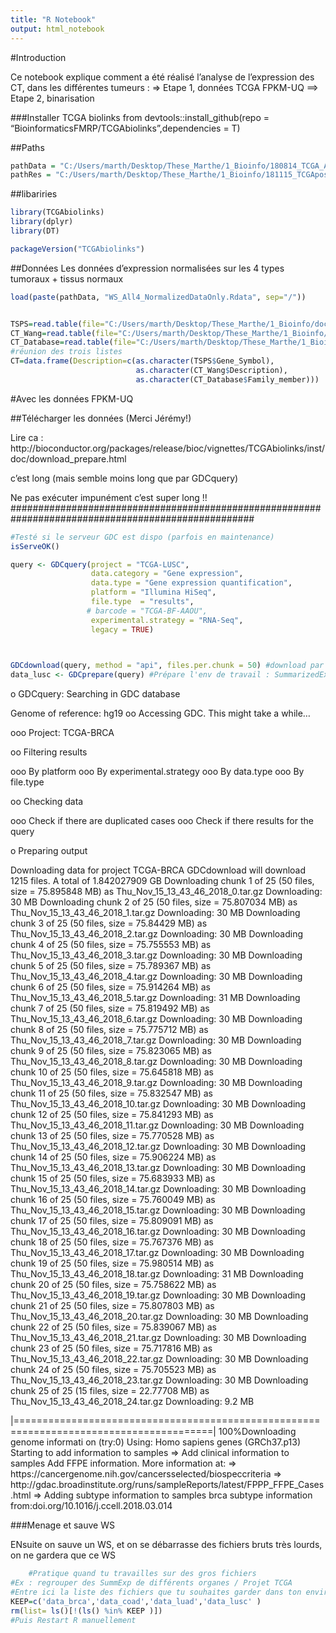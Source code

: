 ---
title: "R Notebook"
output: html_notebook
---
#Introduction

Ce notebook explique comment a été réalisé l'analyse de l'expression des CT, dans les différentes tumeurs : 
=> Etape 1, données TCGA FPKM-UQ
==> Etape 2, binarisation 

###Installer TCGA biolinks
from 
devtools::install_github(repo = "BioinformaticsFMRP/TCGAbiolinks",dependencies = T)


##Paths
```{r}
pathData = "C:/Users/marth/Desktop/These_Marthe/1_Bioinfo/180814_TCGA_All4"
pathRes = "C:/Users/marth/Desktop/These_Marthe/1_Bioinfo/181115_TCGApostSeminaire"
```

##libariries
```{r}
library(TCGAbiolinks)
library(dplyr)
library(DT)

packageVersion("TCGAbiolinks")
```

##Données
Les données d'expression normalisées sur les 4 types tumoraux + tissus normaux
```{r}
load(paste(pathData, "WS_All4_NormalizedDataOnly.Rdata", sep="/"))


TSPS=read.table(file="C:/Users/marth/Desktop/These_Marthe/1_Bioinfo/documents/Data_TSPS_fromRousseau.txt", h=T, sep="\t")
CT_Wang=read.table(file="C:/Users/marth/Desktop/These_Marthe/1_Bioinfo/documents/CT_list_Wang.txt", h=T, sep="\t", dec=",")
CT_Database=read.table(file="C:/Users/marth/Desktop/These_Marthe/1_Bioinfo/documents/data_CTA_list_from_CT_database.txt", h=T, sep="\t", dec=",")
#réunion des trois listes
CT=data.frame(Description=c(as.character(TSPS$Gene_Symbol),
                            as.character(CT_Wang$Description),
                            as.character(CT_Database$Family_member)))
```

#Avec les données FPKM-UQ

##Télécharger les données (Merci Jérémy!)

Lire ca : http://bioconductor.org/packages/release/bioc/vignettes/TCGAbiolinks/inst/doc/download_prepare.html

c'est long (mais semble moins long que par GDCquery)


####################################################################################################
Ne pas exécuter impunément c'est super long !!
####################################################################################################

```{r}
#Testé si le serveur GDC est dispo (parfois en maintenance)
isServeOK()

query <- GDCquery(project = "TCGA-LUSC",
                  data.category = "Gene expression",
                  data.type = "Gene expression quantification",
                  platform = "Illumina HiSeq", 
                  file.type  = "results",
                 # barcode = "TCGA-BF-AAOU",
                  experimental.strategy = "RNA-Seq",
                  legacy = TRUE)


                  
GDCdownload(query, method = "api", files.per.chunk = 50) #download par petits paquets
data_lusc <- GDCprepare(query) #Prépare l'env de travail : SummarizedExperiment à partir des data
```


o GDCquery: Searching in GDC database

Genome of reference: hg19
oo Accessing GDC. This might take a while...

ooo Project: TCGA-BRCA

oo Filtering results

ooo By platform
ooo By experimental.strategy
ooo By data.type
ooo By file.type

oo Checking data

ooo Check if there are duplicated cases
ooo Check if there results for the query

o Preparing output




Downloading data for project TCGA-BRCA
GDCdownload will download 1215 files. A total of 1.842027909 GB
Downloading chunk 1 of 25 (50 files, size = 75.895848 MB) as Thu_Nov_15_13_43_46_2018_0.tar.gz
Downloading: 30 MB     Downloading chunk 2 of 25 (50 files, size = 75.807034 MB) as Thu_Nov_15_13_43_46_2018_1.tar.gz
Downloading: 30 MB     Downloading chunk 3 of 25 (50 files, size = 75.84429 MB) as Thu_Nov_15_13_43_46_2018_2.tar.gz
Downloading: 30 MB     Downloading chunk 4 of 25 (50 files, size = 75.755553 MB) as Thu_Nov_15_13_43_46_2018_3.tar.gz
Downloading: 30 MB     Downloading chunk 5 of 25 (50 files, size = 75.789367 MB) as Thu_Nov_15_13_43_46_2018_4.tar.gz
Downloading: 30 MB     Downloading chunk 6 of 25 (50 files, size = 75.914264 MB) as Thu_Nov_15_13_43_46_2018_5.tar.gz
Downloading: 31 MB     Downloading chunk 7 of 25 (50 files, size = 75.819492 MB) as Thu_Nov_15_13_43_46_2018_6.tar.gz
Downloading: 30 MB     Downloading chunk 8 of 25 (50 files, size = 75.775712 MB) as Thu_Nov_15_13_43_46_2018_7.tar.gz
Downloading: 30 MB     Downloading chunk 9 of 25 (50 files, size = 75.823065 MB) as Thu_Nov_15_13_43_46_2018_8.tar.gz
Downloading: 30 MB     Downloading chunk 10 of 25 (50 files, size = 75.645818 MB) as Thu_Nov_15_13_43_46_2018_9.tar.gz
Downloading: 30 MB     Downloading chunk 11 of 25 (50 files, size = 75.832547 MB) as Thu_Nov_15_13_43_46_2018_10.tar.gz
Downloading: 30 MB     Downloading chunk 12 of 25 (50 files, size = 75.841293 MB) as Thu_Nov_15_13_43_46_2018_11.tar.gz
Downloading: 30 MB     Downloading chunk 13 of 25 (50 files, size = 75.770528 MB) as Thu_Nov_15_13_43_46_2018_12.tar.gz
Downloading: 30 MB     Downloading chunk 14 of 25 (50 files, size = 75.906224 MB) as Thu_Nov_15_13_43_46_2018_13.tar.gz
Downloading: 30 MB     Downloading chunk 15 of 25 (50 files, size = 75.683933 MB) as Thu_Nov_15_13_43_46_2018_14.tar.gz
Downloading: 30 MB     Downloading chunk 16 of 25 (50 files, size = 75.760049 MB) as Thu_Nov_15_13_43_46_2018_15.tar.gz
Downloading: 30 MB     Downloading chunk 17 of 25 (50 files, size = 75.809091 MB) as Thu_Nov_15_13_43_46_2018_16.tar.gz
Downloading: 30 MB     Downloading chunk 18 of 25 (50 files, size = 75.767376 MB) as Thu_Nov_15_13_43_46_2018_17.tar.gz
Downloading: 30 MB     Downloading chunk 19 of 25 (50 files, size = 75.980514 MB) as Thu_Nov_15_13_43_46_2018_18.tar.gz
Downloading: 31 MB     Downloading chunk 20 of 25 (50 files, size = 75.758622 MB) as Thu_Nov_15_13_43_46_2018_19.tar.gz
Downloading: 30 MB     Downloading chunk 21 of 25 (50 files, size = 75.807803 MB) as Thu_Nov_15_13_43_46_2018_20.tar.gz
Downloading: 30 MB     Downloading chunk 22 of 25 (50 files, size = 75.839067 MB) as Thu_Nov_15_13_43_46_2018_21.tar.gz
Downloading: 30 MB     Downloading chunk 23 of 25 (50 files, size = 75.717816 MB) as Thu_Nov_15_13_43_46_2018_22.tar.gz
Downloading: 30 MB     Downloading chunk 24 of 25 (50 files, size = 75.705523 MB) as Thu_Nov_15_13_43_46_2018_23.tar.gz
Downloading: 30 MB     Downloading chunk 25 of 25 (15 files, size = 22.77708 MB) as Thu_Nov_15_13_43_46_2018_24.tar.gz
Downloading: 9.2 MB

 |========================================================================================| 100%Downloading genome informati
on (try:0) Using: Homo sapiens genes (GRCh37.p13)
Starting to add information to samples
 => Add clinical information to samples
Add FFPE information. More information at: 
=> https://cancergenome.nih.gov/cancersselected/biospeccriteria 
=> http://gdac.broadinstitute.org/runs/sampleReports/latest/FPPP_FFPE_Cases.html
 => Adding subtype information to samples
brca subtype information from:doi.org/10.1016/j.ccell.2018.03.014

###Menage et sauve WS

ENsuite on sauve un WS, et on se débarrasse des fichiers bruts très lourds, on ne gardera que ce WS

```{r}
	#Pratique quand tu travailles sur des gros fichiers
#Ex : regrouper des SummExp de différents organes / Projet TCGA
#Entre ici la liste des fichiers que tu souhaites garder dans ton environnement
KEEP=c('data_brca','data_coad','data_luad','data_lusc' )
rm(list= ls()[!(ls() %in% KEEP )])
#Puis Restart R manuellement

```













